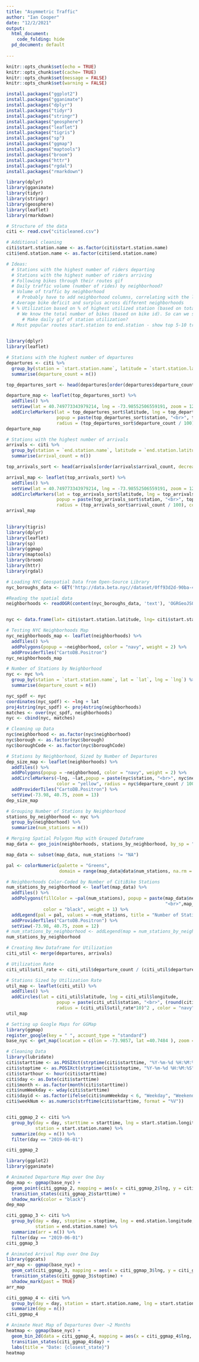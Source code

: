 ```yaml
---
title: "Asymmetric Traffic"
author: "Ian Cooper"
date: "12/2/2021"
output: 
  html_document:
    code_folding: hide
  pd_document: default
    
---
```


```r
knitr::opts_chunk$set(echo = TRUE) 
knitr::opts_chunk$set(cache= TRUE)
knitr::opts_chunk$set(message = FALSE)
knitr::opts_chunk$set(warning = FALSE)
```

```r
install.packages("ggplot2")
install.packages("gganimate")
install.packages("dplyr")
install.packages("tidyr")
install.packages("stringr")
install.packages("geosphere")
install.packages("leaflet")
install.packages("tigris")
install.packages("sp")
install.packages("ggmap")
install.packages("maptools")
install.packages("broom")
install.packages("httr")
install.packages("rgdal")
install.packages("rmarkdown")
```

```r
library(dplyr)
library(gganimate)
library(tidyr)
library(stringr)
library(geosphere)
library(leaflet)
library(rmarkdown)

```


```r
# Structure of the data
citi <- read.csv("citicleaned.csv")

# Additional cleaning
citi$start.station.name <- as.factor(citi$start.station.name)
citi$end.station.name <- as.factor(citi$end.station.name)

# Ideas:
  # Stations with the highest number of riders departing
  # Stations with the highest number of riders arriving
  # Following bikes through their routes gif
  # Daily traffic volume (number of rides) by neighborhood?
  # Volume of traffic by neighborhood 
    # Probably have to add neighborhood columns, correlating with the lat/long of each station
  # Average bike deficit and surplus across different neighborhoods
  # % Utilization based on % of highest utilized station (based on total = number of arrivals + number of departures?)
    # We know the total number of bikes (based on bike id). So can we show the % utilization based on the stations with the highest % of bikes starting and /or stopping at that station daily/yearly?
      # Make daily gif of station utilization?
  # Most popular routes start.station to end.station - show top 5-10 traffic patterns?
  

```

```r
library(dplyr)
library(leaflet)

# Stations with the highest number of departures
departures <- citi %>%
  group_by(station = `start.station.name`, latitude = `start.station.latitude`, longitude = `start.station.longitude`) %>%
  summarise(departure_count = n())

top_departures_sort <- head(departures[order(departures$departure_count, decreasing = TRUE),], n = 10)

departure_map <- leaflet(top_departures_sort) %>%
  addTiles() %>%
  setView(lat = 40.749773343979214, lng = -73.98552506559191, zoom = 12) %>%
  addCircleMarkers(lat = top_departures_sort$latitude, lng = top_departures_sort$longitude,
                   popup = paste(top_departures_sort$station, "<br>", top_departures_sort$departure_count, "<br>"),
                   radius = (top_departures_sort$departure_count / 100), color = "navy")
departure_map

# Stations with the highest number of arrivals
arrivals <- citi %>%
  group_by(station = `end.station.name`, latitude = `end.station.latitude`, longitude = `end.station.longitude`) %>%
  summarise(arrival_count = n())

top_arrivals_sort <- head(arrivals[order(arrivals$arrival_count, decreasing = TRUE),], n = 10)

arrival_map <- leaflet(top_arrivals_sort) %>%
  addTiles() %>%
  setView(lat = 40.749773343979214, lng = -73.98552506559191, zoom = 12) %>%
  addCircleMarkers(lat = top_arrivals_sort$latitude, lng = top_arrivals_sort$longitude,
                   popup = paste(top_arrivals_sort$station, "<br>", top_arrivals_sort$arrival_count, "<br>"),
                   radius = (top_arrivals_sort$arrival_count / 100), color = "navy")
arrival_map          
  
```

```r
library(tigris)
library(dplyr)
library(leaflet)
library(sp)
library(ggmap)
library(maptools)
library(broom)
library(httr)
library(rgdal)

# Loading NYC Geospatial Data from Open-Source Library
nyc_boroughs_data <- GET('http://data.beta.nyc//dataset/0ff93d2d-90ba-457c-9f7e-39e47bf2ac5f/resource/35dd04fb-81b3-479b-a074-a27a37888ce7/download/d085e2f8d0b54d4590b1e7d1f35594c1pediacitiesnycneighborhoods.geojson')

#Reading the spatial data
neighborhoods <- readOGR(content(nyc_boroughs_data, 'text'), 'OGRGeoJSON', verbose = F)


nyc <- data.frame(lat= citi$start.station.latitude, lng= citi$start.station.longitude, start.station.name = citi$start.station.name)

# Testing NYC Neighborhoods Map
nyc_neighborhoods_map <- leaflet(neighborhoods) %>%
  addTiles() %>%
  addPolygons(popup = ~neighborhood, color = "navy", weight = 2) %>%
  addProviderTiles("CartoDB.Positron")
nyc_neighborhoods_map

# Number of Stations by Neighborhood
nyc <- nyc %>%
  group_by(station = `start.station.name`, lat = `lat`, lng = `lng`) %>%
  summarise(departure_count = n())

nyc_spdf <- nyc
coordinates(nyc_spdf) <- ~lng + lat
proj4string(nyc_spdf) <- proj4string(neighborhoods)
matches <- over(nyc_spdf, neighborhoods)
nyc <- cbind(nyc, matches)

# Cleaning up Data
nyc$neighborhood <- as.factor(nyc$neighborhood)
nyc$borough <- as.factor(nyc$borough)
nyc$boroughCode <- as.factor(nyc$boroughCode)

# Stations by Neighborhood, Sized by Number of Departures
dep_size_map <- leaflet(neighborhoods) %>%
  addTiles() %>% 
  addPolygons(popup = ~neighborhood, color = "navy", weight = 2) %>% 
  addCircleMarkers(~lng, ~lat,popup = paste(nyc$station, "<br>", nyc$neighborhood, "<br>", nyc$borough, "<br>", nyc$departure_count, "Departures"), data = nyc,
                   color = "yellow", radius = nyc$departure_count / 100) %>%
  addProviderTiles("CartoDB.Positron") %>%
  setView(-73.98, 40.75, zoom = 13)
dep_size_map

# Grouping Number of Stations by Neighborhood
stations_by_neighborhood <- nyc %>%
  group_by(neighborhood) %>%
  summarize(num_stations = n())

# Merging Spatial Polygon Map with Grouped Dataframe
map_data <- geo_join(neighborhoods, stations_by_neighborhood, by_sp = "neighborhood", by_df = "neighborhood")

map_data <- subset(map_data, num_stations != "NA")

pal <- colorNumeric(palette = "Greens",
                    domain = range(map_data@data$num_stations, na.rm = TRUE))

# Neighborhoods Color-Coded by Number of CitiBike Stations
num_stations_by_neighborhood <- leaflet(map_data) %>%
  addTiles() %>%
  addPolygons(fillColor = ~pal(num_stations), popup = paste(map_data$neighborhood, "<br>", map_data$borough,
                                                            "<br>",map_data$num_stations,"stations"),
              color = "black", weight = 1) %>%
  addLegend(pal = pal, values = ~num_stations, title = "Number of Stations") %>%
  addProviderTiles("CartoDB.Positron") %>%
  setView(-73.98, 40.75, zoom = 12)
# num_stations_by_neighborhood <- addLegend(map = num_stations_by_neighborhood, colors = )
num_stations_by_neighborhood

```

```r
# Creating New Dataframe for Utilization 
citi_util <- merge(departures, arrivals)

# Utilization Rate
citi_util$util_rate <- citi_util$departure_count / (citi_util$departure_count + citi_util$arrival_count)

# Stations Sized by Utilization Rate
util_map <- leaflet(citi_util) %>%
  addTiles() %>%
  addCircles(lat = citi_util$latitude, lng = citi_util$longitude, 
                   popup = paste(citi_util$station, "<br>", (round(citi_util$util_rate * 100, 1)), "%"),
                   radius = (citi_util$util_rate*10)^2 , color = "navy", fillOpacity = 1)
util_map
```

```r
# Setting up Google Maps for GGMap
library(ggmap)
register_google(key = " ", account_type = "standard")
base_nyc <- get_map(location = c(lon = -73.9857, lat =40.7484 ), zoom = 12, size = c(640,640) )

# Cleaning Data
library(lubridate)
citi$starttime <- as.POSIXct(strptime(citi$starttime, "%Y-%m-%d %H:%M:%S"))
citi$stoptime <- as.POSIXct(strptime(citi$stoptime, "%Y-%m-%d %H:%M:%S"))
citi$starthour <- hour(citi$starttime)
citi$day <- as.Date(citi$starttime)
citi$month <- as.factor(month(citi$starttime))
citi$numWeekday <- wday(citi$starttime)
citi$dayid <- as.factor(ifelse(citi$numWeekday < 6, "Weekday", "Weekend"))
citi$weekNum <- as.numeric(strftime(citi$starttime, format = "%V"))


citi_ggmap_2 <- citi %>%
  group_by(day = day, starttime = starttime, lng = start.station.longitude, lat = start.station.latitude,
           station = start.station.name) %>%
  summarize(dep = n()) %>%
  filter(day == "2019-06-01")

citi_ggmap_2

library(ggplot2)
library(gganimate)

# Animated Departure Map over One Day
dep_map <- ggmap(base_nyc) +
  geom_point(citi_ggmap_2, mapping = aes(x = citi_ggmap_2$lng, y = citi_ggmap_2$lat), size = 5, color = "red") +
  transition_states(citi_ggmap_2$starttime) +
  shadow_mark(color = "black")
dep_map
```

```r
citi_ggmap_3 <- citi %>%
  group_by(day = day, stoptime = stoptime, lng = end.station.longitude, lat = end.station.latitude,
           station = end.station.name) %>%
  summarize(arr = n()) %>%
  filter(day == "2019-06-01")
citi_ggmap_3

# Animated Arrival Map over One Day
library(ggcats)
arr_map <- ggmap(base_nyc) +
  geom_cat(citi_ggmap_3, mapping = aes(x = citi_ggmap_3$lng, y = citi_ggmap_3$lat), size = 4, cat = "toast") +
  transition_states(citi_ggmap_3$stoptime) +
  shadow_mark(past = TRUE)
arr_map
```

```r
citi_ggmap_4 <- citi %>%
  group_by(day = day, station = start.station.name, lng = start.station.longitude, lat = start.station.latitude) %>%
  summarize(dep = n())
citi_ggmap_4

# Animate Heat Map of Departures Over ~2 Months
heatmap <- ggmap(base_nyc) +
  geom_bin_2d(data = citi_ggmap_4, mapping = aes(x = citi_ggmap_4$lng, y = citi_ggmap_4$lat), bins = 40) +
  transition_states(citi_ggmap_4$day) +
  labs(title = "Date: {closest_state}")
heatmap

```


